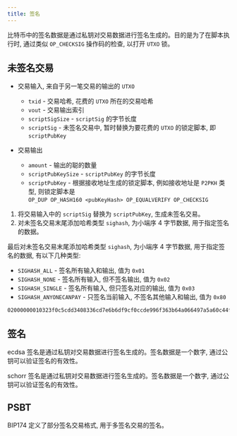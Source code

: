 ```yaml
---
title: 签名
---
```


比特币中的签名数据是通过私钥对交易数据进行签名生成的。目的是为了在脚本执行时, 通过类似 `OP_CHECKSIG` 操作码的检查, 以打开 `UTXO` 锁。

## 未签名交易

- 交易输入, 来自于另一笔交易的输出的 `UTXO`

  - `txid` - 交易哈希, 花费的 `UTXO` 所在的交易哈希
  - `vout` - 交易输出索引
  - `scriptSigSize` - `scriptSig` 的字节长度
  - `scriptSig` - 未签名交易中, 暂时替换为要花费的 `UTXO` 的锁定脚本, 即 `scriptPubKey`

- 交易输出

  - `amount` - 输出的聪的数量
  - `scriptPubKeySize` - `scriptPubKey` 的字节长度
  - `scriptPubKey` - 根据接收地址生成的锁定脚本, 例如接收地址是 `P2PKH` 类型, 则锁定脚本是 <br /> `OP_DUP OP_HASH160 <pubKeyHash> OP_EQUALVERIFY OP_CHECKSIG`

1. 将交易输入中的 `scriptSig` 替换为 `scriptPubKey`, 生成未签名交易。
2. 对未签名交易末尾添加哈希类型 `sighash`, 为小端序 4 字节数据, 用于指定签名的数据。

<UnSignTransactionBuilder />

<TransactionSplitTab
  hex='02000000020323f0c5cdd3408336cd7e6b6df9cf0ccde996f363b64a066497a5a60c44f7e40000000000ffffffff24cfd0804d4f59028bfc44af04a8e5c8da35773e1ba24453d3a711d4f592a0ee000000001976a914c189d7f7ea4333daec66a645cb3388163c22900b88acffffffff016400000000000000225120b2049a6d884575fe95e3fcaeaedae4ec4feaecccc30fad156f12923753c0954e00000000'
  txid='e4f7440ca6a59764064ab663f396e9cd0ccff96d6b7ecd368340d3cdc5f02303'
/>

最后对未签名交易末尾添加哈希类型 `sighash`, 为小端序 4 字节数据, 用于指定签名的数据, 有以下几种类型:

- `SIGHASH_ALL` - 签名所有输入和输出, 值为 `0x01`
- `SIGHASH_NONE` - 签名所有输入, 但不签名输出, 值为 `0x02`
- `SIGHASH_SINGLE` - 签名所有输入, 但只签名对应的输出, 值为 `0x03`
- `SIGHASH_ANYONECANPAY` - 只签名当前输入, 不签名其他输入和输出, 值为 `0x80`

```text
02000000010323f0c5cdd3408336cd7e6b6df9cf0ccde996f363b64a066497a5a60c44f7e4000000001976a914c189d7f7ea4333daec66a645cb3388163c22900b88acffffffff016400000000000000225120b2049a6d884575fe95e3fcaeaedae4ec4feaecccc30fad156f12923753c0954e0000000001000000
```

<SignedTransactionBuilder hex='02000000010323f0c5cdd3408336cd7e6b6df9cf0ccde996f363b64a066497a5a60c44f7e4000000001976a914c189d7f7ea4333daec66a645cb3388163c22900b88acffffffff016400000000000000225120b2049a6d884575fe95e3fcaeaedae4ec4feaecccc30fad156f12923753c0954e0000000001000000' />

<TransactionFieldsTable />

## 签名

ecdsa 签名是通过私钥对交易数据进行签名生成的。签名数据是一个数字, 通过公钥可以验证签名的有效性。

schorr 签名是通过私钥对交易数据进行签名生成的。签名数据是一个数字, 通过公钥可以验证签名的有效性。

## PSBT

BIP174 定义了部分签名交易格式, 用于多签名交易的签名。
